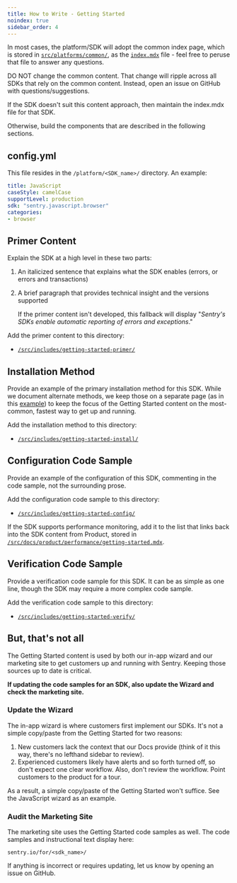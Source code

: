 ```yaml
---
title: How to Write - Getting Started
noindex: true
sidebar_order: 4
---
```


In most cases, the platform/SDK will adopt the common index page, which is stored in [`src/platforms/common/`](https://github.com/getsentry/sentry-docs/tree/master/src/platforms/common), as the [`index.mdx`](https://github.com/getsentry/sentry-docs/blob/master/src/platforms/common/index.mdx) file - feel free to peruse that file to answer any questions.

<Alert >

DO NOT change the common content. That change will ripple across all SDKs that rely on the common content. Instead, open an issue on  GitHub with questions/suggestions.

</Alert >

If the SDK doesn't suit this content approach, then maintain the index.mdx file for that SDK.

Otherwise, build the components that are described in the following sections.

## config.yml

This file resides in the `/platform/<SDK_name>/` directory. An example:

```yaml
title: JavaScript
caseStyle: camelCase
supportLevel: production
sdk: "sentry.javascript.browser"
categories:
- browser
```

## Primer Content

Explain the SDK at a high level in these two parts:

1. An italicized sentence that explains what the SDK enables (errors, or errors and transactions)
2. A brief paragraph that provides technical insight and the versions supported

    <Note>

    If the primer content isn't developed, this fallback will display "*Sentry's SDKs enable automatic reporting of errors and exceptions*."

    </Note>

Add the primer content to this directory:

- [`/src/includes/getting-started-primer/`](https://github.com/getsentry/sentry-docs/tree/master/src/includes/getting-started-primer)

## Installation Method

Provide an example of the primary installation method for this SDK. While we document alternate methods, we keep those on a separate page (as in this [example](/platforms/javascript/install/)) to keep the focus of the Getting Started content on the most-common, fastest way to get up and running.

Add the installation method to this directory:

- [`/src/includes/getting-started-install/`](https://github.com/getsentry/sentry-docs/tree/master/src/includes/getting-started-install)

## Configuration Code Sample

Provide an example of the configuration of this SDK, commenting in the code sample, not the surrounding prose.

Add the configuration code sample to this directory:

- [`/src/includes/getting-started-config/`](https://github.com/getsentry/sentry-docs/tree/master/src/includes/getting-started-config)

<Note >

If the SDK supports performance monitoring, add it to the list that links back into the SDK content from Product, stored in [`/src/docs/product/performance/getting-started.mdx`](https://github.com/getsentry/sentry-docs/blob/master/src/docs/product/performance/getting-started.mdx).

</Note >

## Verification Code Sample

Provide a verification code sample for this SDK. It can be as simple as one line, though the SDK may require a more complex code sample.

Add the verification code sample to this directory:

- [`/src/includes/getting-started-verify/`](https://github.com/getsentry/sentry-docs/tree/master/src/includes/getting-started-verify)

## But, that's not all

The Getting Started content is used by both our in-app wizard and our marketing site to get customers up and running with Sentry. Keeping those sources up to date is critical.

**If updating the code samples for an SDK, also update the Wizard and check the marketing site.**

### Update the Wizard

The in-app wizard is where customers first implement our SDKs. It's not a simple copy/paste from the Getting Started for two reasons:

1. New customers lack the context that our Docs provide (think of it this way, there's no lefthand sidebar to review).
2. Experienced customers likely have alerts and so forth turned off, so don't expect one clear workflow. Also, don't review the workflow. Point customers to the product for a tour.

As a result, a simple copy/paste of the Getting Started won't suffice. See the JavaScript wizard as an example.

### Audit the Marketing Site

The marketing site uses the Getting Started code samples as well. The code samples and instructional text display here:

`sentry.io/for/<sdk_name>/`

If anything is incorrect or requires updating, let us know by opening an issue on GitHub.
